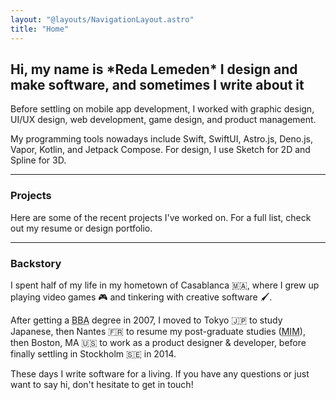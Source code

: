 ```yaml
---
layout: "@layouts/NavigationLayout.astro"
title: "Home"
---
```



<h2 class="not-prose text-3xl font-bold mb-10">
  Hi, my name is *Reda Lemeden*
  <span class="block font-light text-2xl my-1 text-stone-400 dark:text-ash">
  I design and make software, and sometimes I write about it
  </span>
</h2>

Before settling on mobile app development, I worked with graphic design, UI/UX design, web development, game design, and product management.

My programming tools nowadays include Swift, SwiftUI, Astro.js, Deno.js, Vapor, Kotlin, and Jetpack Compose. For design, I use Sketch for 2D and Spline for 3D.

---

### Projects

Here are some of the recent projects I've worked on. For a full list, check out my resume or design portfolio.

<ProjectGrid />

---

### Backstory

I spent half of my life in my hometown of Casablanca <span title="Morocco">🇲🇦</span>,
where I grew up playing <span title="Atari, DOS, Nintendo, etc.">video games 🎮</span> and
tinkering with <span title="Macromedia, Adobe, etc.">creative software 🖌</span>.

After getting a <abbr title="Bachelor of Business Administration">BBA</abbr> degree in 2007,
I moved to Tokyo <span title="Japan">🇯🇵</span> to study Japanese,
then Nantes <span title="France">🇫🇷</span> to resume my post-graduate studies (<abbr title="Master in Management">MIM</abbr>),
then Boston, MA <span title="USA">🇺🇸</span> to work as a product designer & developer,
before finally settling in Stockholm <span title="Sweden">🇸🇪</span> in 2014. 

These days I write software for a living. If you have any questions or just want to say hi, don't hesitate to get in touch!
